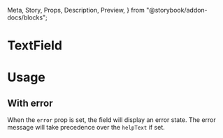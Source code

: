   Meta,
  Story,
  Props,
  Description,
  Preview,
} from "@storybook/addon-docs/blocks";

<Meta title="Actions/TextField" component={TextField} />

# TextField

<Description of={TextField} />

<Preview withToolbar>
  <Story name="Text field">
    <TextField label="Name" required />
  </Story>
</Preview>

<Props of={TextField} />

# Usage

## With error

When the `error` prop is set, the field will display an error state. The error message
will take precedence over the `helpText` if set.

<Preview>
  <Story name="With error">
    <TextField label="Name" error="Name can't be empty" />
  </Story>
</Preview>
